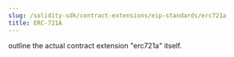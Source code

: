 ---
slug: /solidity-sdk/contract-extensions/eip-standards/erc721a
title: ERC-721A
---

outline the actual contract extension "erc721a" itself.
